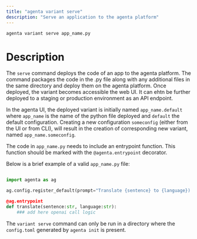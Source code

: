 ```yaml
---
title: "agenta variant serve"
description: "Serve an application to the agenta platform"
---
```


```bash
agenta variant serve app_name.py
```

# Description
The `serve` command deploys the code of an app to the agenta platform. The command packages the code in the .py file along with any additional files in the same directory and deploy them on the agenta platform. Once deployed, the variant becomes accessible the web UI. It can ehtn be further deployed to a staging or production environment as an API endpoint.

In the agenta UI, the deployed variant is initially named `app_name.default` where `app_name` is the name of the python file deployed and `default` the default configuration. Creating a new configuration `someconfig` (either from the UI or from CLI), will result in the creation of corresponding new variant, named `app_name.someconfig`.


<Warning> The code in `app_name.py` needs to include an entrypoint function. This function should be marked with the `@agenta.entrypoint` decorator. </Warning>

Below is a brief example of a valid `app_name.py` file:

```python

import agenta as ag

ag.config.register_default(prompt="Translate {sentence} to {language})

@ag.entrypoint
def translate(sentence:str, language:str):
    ### add here openai call logic
```

<Warning> The `variant serve` command can only be run in a directory where the `config.toml` generated by `agenta init` is present.</Warning>
